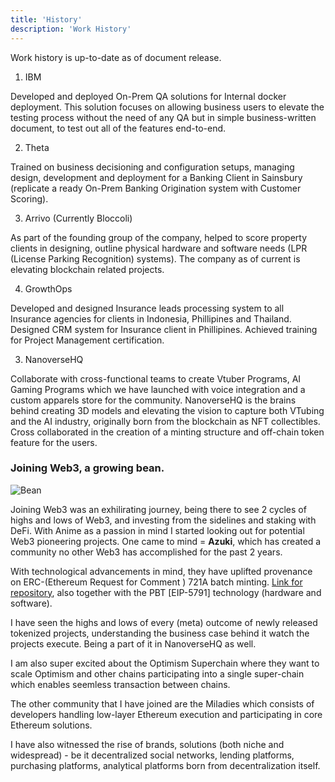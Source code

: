 ```yaml
---
title: 'History'
description: 'Work History'
---
```


<Info>
  Work history is up-to-date as of document release.
</Info>

1. IBM

<AccordionGroup>
<Accordion icon="wrench" title="Software Eng">
  Developed and deployed On-Prem QA solutions for Internal docker deployment. This solution focuses on allowing business users to elevate the testing process without the need of any QA but in simple business-written document, to test out all of the features end-to-end.
</Accordion>
</AccordionGroup>

2. Theta

<AccordionGroup>
<Accordion icon="wrench" title="Business Analyst">
  Trained on business decisioning and configuration setups, managing design, development and deployment for a Banking Client in Sainsbury (replicate a ready On-Prem Banking Origination system with Customer Scoring).
</Accordion>
</AccordionGroup>

3. Arrivo (Currently Bloccoli)

<AccordionGroup>
<Accordion icon="wrench" title="Project Mgmt">
  As part of the founding group of the company, helped to score property clients in designing, outline physical hardware and software needs (LPR (License Parking Recognition) systems). The company as of current is elevating blockchain related projects.
</Accordion>
</AccordionGroup>

4. GrowthOps

<AccordionGroup>
<Accordion icon="wrench" title="Business Analyst">
  Developed and designed Insurance leads processing system to all Insurance agencies for clients in Indonesia, Phillipines and Thailand.
  Designed CRM system for Insurance client in Phillipines.
  Achieved training for Project Management certification.
</Accordion>
</AccordionGroup>

3. NanoverseHQ

<AccordionGroup>
<Accordion icon="wrench" title="Project Mgmt">
  Collaborate with cross-functional teams to create Vtuber Programs, AI Gaming Programs which we have launched with voice integration and a custom apparels store for the community. NanoverseHQ is the brains behind creating 3D models and elevating the vision to capture both VTubing and the AI industry, originally born from the blockchain as NFT collectibles. Cross collaborated in the creation of a minting structure and off-chain token feature for the users.
</Accordion>
</AccordionGroup>

### Joining Web3, a growing bean.

![Bean](https://i.seadn.io/gcs/files/f3a499dc27479c0c0fd6aaa3f6581561.gif?auto=format&dpr=1&w=384)

Joining Web3 was an exhilirating journey, being there to see 2 cycles of highs and lows of Web3, and investing from the sidelines and staking with DeFi. With Anime as a passion in mind I started looking out for potential Web3 pioneering projects.
One came to mind = **Azuki**, which has created a community no other Web3 has accomplished for the past 2 years.

With technological advancements in mind, they have uplifted provenance on ERC-(Ethereum Request for Comment ) 721A batch minting. [Link for repository](https://github.com/chiru-labs/ERC721A), also together with the PBT [EIP-5791] technology (hardware and software).

I have seen the highs and lows of every (meta) outcome of newly released tokenized projects, understanding the business case behind it watch the projects execute. Being a part of it in NanoverseHQ as well.

I am also super excited about the Optimism Superchain where they want to scale Optimism and other chains participating into a single super-chain which enables seemless transaction between chains.

The other community that I have joined are the Miladies which consists of developers handling low-layer Ethereum execution and participating in core Ethereum solutions.

I have also witnessed the rise of brands, solutions (both niche and widespread) - be it decentralized social networks, lending platforms, purchasing platforms, analytical platforms born from decentralization itself.
